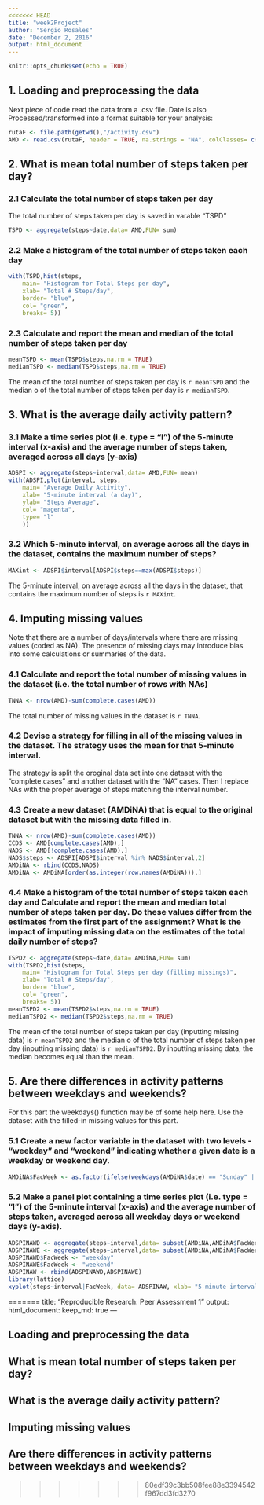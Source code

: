 ```yaml
---
<<<<<<< HEAD
title: "week2Project"
author: "Sergio Rosales"
date: "December 2, 2016"
output: html_document
---
```


```r
knitr::opts_chunk$set(echo = TRUE)
```

## **1. Loading and preprocessing the data**

Next piece of code read the data from a .csv file. Date is also Processed/transformed into a format suitable for your analysis:

```r
rutaF <- file.path(getwd(),"/activity.csv")
AMD <- read.csv(rutaF, header = TRUE, na.strings = "NA", colClasses= c("integer","Date","integer"), stringsAsFactors= FALSE)
```

## **2. What is mean total number of steps taken per day?**
### 2.1 Calculate the total number of steps taken per day 

The total number of steps taken per day is saved in varable "TSPD"

```r
TSPD <- aggregate(steps~date,data= AMD,FUN= sum)
```
### 2.2 Make a histogram of the total number of steps taken each day

```r
with(TSPD,hist(steps,
	main= "Histogram for Total Steps per day",
	xlab= "Total # Steps/day",
	border= "blue",
	col= "green",
	breaks= 5))
```

### 2.3 Calculate and report the mean and median of the total number of steps taken per day

```r
meanTSPD <- mean(TSPD$steps,na.rm = TRUE)
medianTSPD <- median(TSPD$steps,na.rm = TRUE)
```

The mean of the total number of steps taken per day is `r meanTSPD` and the median o of the total number of steps taken per day is `r medianTSPD`.

## **3. What is the average daily activity pattern?**
### 3.1 Make a time series plot (i.e. type = "l") of the 5-minute interval (x-axis) and the average number of steps taken, averaged across all days (y-axis)

```r
ADSPI <- aggregate(steps~interval,data= AMD,FUN= mean)
with(ADSPI,plot(interval, steps,
	main= "Average Daily Activity",
	xlab= "5-minute interval (a day)",
	ylab= "Steps Average",
	col= "magenta",
	type= "l"
	))
```

### 3.2 Which 5-minute interval, on average across all the days in the dataset, contains the maximum number of steps?

```r
MAXint <- ADSPI$interval[ADSPI$steps==max(ADSPI$steps)]
```

The 5-minute interval, on average across all the days in the dataset, that contains the maximum number of steps is `r MAXint`.

## **4. Imputing missing values**

Note that there are a number of days/intervals where there are missing values (coded as NA). The presence of missing days may introduce bias into some calculations or summaries of the data.

### 4.1 Calculate and report the total number of missing values in the dataset (i.e. the total number of rows with NAs)

```r
TNNA <- nrow(AMD)-sum(complete.cases(AMD))
```

The total number of missing values in the dataset is `r TNNA`.


### 4.2 Devise a strategy for filling in all of the missing values in the dataset. The strategy uses the mean for that 5-minute interval.

The strategy is split the oroginal data set into one dataset with the "complete.cases" and another dataset with the "NA" cases. Then I replace NAs with the proper average of steps matching the interval number.

### 4.3 Create a new dataset (AMDiNA) that is equal to the original dataset but with the missing data filled in.

```r
TNNA <- nrow(AMD)-sum(complete.cases(AMD))
CCDS <- AMD[complete.cases(AMD),]
NADS <- AMD[!complete.cases(AMD),]
NADS$steps <- ADSPI[ADSPI$interval %in% NADS$interval,2]
AMDiNA <- rbind(CCDS,NADS)
AMDiNA <- AMDiNA[order(as.integer(row.names(AMDiNA))),]
```

### 4.4 Make a histogram of the total number of steps taken each day and Calculate and report the mean and median total number of steps taken per day. Do these values differ from the estimates from the first part of the assignment? What is the impact of imputing missing data on the estimates of the total daily number of steps?

```r
TSPD2 <- aggregate(steps~date,data= AMDiNA,FUN= sum)
with(TSPD2,hist(steps,
	main= "Histogram for Total Steps per day (filling missings)",
	xlab= "Total # Steps/day",
	border= "blue",
	col= "green",
	breaks= 5))
meanTSPD2 <- mean(TSPD2$steps,na.rm = TRUE)
medianTSPD2 <- median(TSPD2$steps,na.rm = TRUE)
```

The mean of the total number of steps taken per day (inputting missing data) is `r meanTSPD2` and the median o of the total number of steps taken per day (inputting missing data) is `r medianTSPD2`. By inputting missing data, the median becomes equal than the mean.

## **5. Are there differences in activity patterns between weekdays and weekends?**

For this part the weekdays() function may be of some help here. Use the dataset with the filled-in missing values for this part.

### 5.1 Create a new factor variable in the dataset with two levels - "weekday" and "weekend" indicating whether a given date is a weekday or weekend day.

```r
AMDiNA$FacWeek <- as.factor(ifelse(weekdays(AMDiNA$date) == "Sunday" | weekdays(AMDiNA$date) == "Saturday","weekend","weekday"))
```

### 5.2 Make a panel plot containing a time series plot (i.e. type = "l") of the 5-minute interval (x-axis) and the average number of steps taken, averaged across all weekday days or weekend days (y-axis).

```r
ADSPINAWD <- aggregate(steps~interval,data= subset(AMDiNA,AMDiNA$FacWeek == "weekday"),FUN= mean)
ADSPINAWE <- aggregate(steps~interval,data= subset(AMDiNA,AMDiNA$FacWeek == "weekend"),FUN= mean)
ADSPINAWD$FacWeek <- "weekday"
ADSPINAWE$FacWeek <- "weekend"
ADSPINAW <- rbind(ADSPINAWD,ADSPINAWE)
library(lattice)
xyplot(steps~interval|FacWeek, data= ADSPINAW, xlab= "5-minute interval (a day)", ylab= "Steps Average", layout= c(1,2), type= "l")
```

=======
title: "Reproducible Research: Peer Assessment 1"
output: 
  html_document:
    keep_md: true
---


## Loading and preprocessing the data



## What is mean total number of steps taken per day?



## What is the average daily activity pattern?



## Imputing missing values



## Are there differences in activity patterns between weekdays and weekends?
>>>>>>> 80edf39c3bb508fee88e3394542f967dd3fd3270
